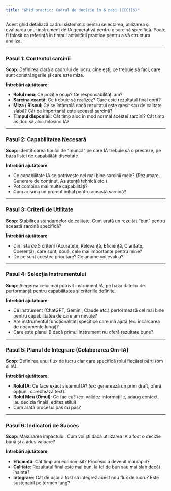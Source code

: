 ```yaml
---
title: "Ghid practic: Cadrul de decizie în 6 pași (CCCIIS)"
---
```


Acest ghid detaliază cadrul sistematic pentru selectarea, utilizarea și evaluarea unui instrument de IA generativă pentru o sarcină specifică. Poate fi folosit ca referință în timpul activității practice pentru a vă structura analiza.

---

### Pasul 1: **Contextul** sarcinii

**Scop**: Definirea clară a cadrului de lucru: cine ești, ce trebuie să faci, care sunt constrângerile și care este miza.

**Întrebări ajutătoare**:

- **Rolul meu**: Ce poziție ocup? Ce responsabilități am?
- **Sarcina exactă**: Ce trebuie să realizez? Care este rezultatul final dorit?
- **Miza / Riscul**: Ce se întâmplă dacă rezultatul este greșit sau de calitate slabă? Cât de importantă este această sarcină?
- **Timpul disponibil**: Cât timp aloc în mod normal acestei sarcini? Cât timp aș dori să aloc folosind IA?


---

### Pasul 2: **Capabilitatea** Necesară

**Scop**: Identificarea tipului de "muncă" pe care IA trebuie să o presteze, pe baza listei de capabilități discutate.

**Întrebări ajutătoare**:

- Ce capabilitate IA se potrivește cel mai bine sarcinii mele? (Rezumare, Generare de conținut, Asistență tehnică etc.)
- Pot combina mai multe capabilități?
- Cum ar suna un prompt inițial pentru această sarcină?

---

### Pasul 3: **Criterii** de Utilitate

**Scop**: Stabilirea standardelor de calitate. Cum arată un rezultat "bun" pentru această sarcină specifică?

**Întrebări ajutătoare**:

- Din lista de 5 criterii (Acuratețe, Relevanță, Eficiență, Claritate, Coerență), care sunt, două, cele mai importante pentru mine?
- De ce sunt acestea prioritare? Ce anume voi evalua?

---

### Pasul 4: Selecția **Instrumentului**

**Scop**: Alegerea celui mai potrivit instrument IA, pe baza datelor de performanță pentru capabilitatea și criteriile definite.

**Întrebări ajutătoare**:

- Ce instrument (ChatGPT, Gemini, Claude etc.) performează cel mai bine pentru capabilitatea de care am nevoie?
- Are instrumentul funcționalități specifice care mă ajută (ex: încărcarea de documente lungi)?
- Care este planul B dacă primul instrument nu oferă rezultate bune?

---

### Pasul 5: Planul de **Integrare** (Colaborarea Om-IA)

**Scop**: Definirea unui flux de lucru clar care specifică rolul fiecărei părți (om și IA).

**Întrebări ajutătoare**:

- **Rolul IA**: Ce face exact sistemul IA? (ex: generează un prim draft, oferă opțiuni, corectează text).
- **Rolul Meu (Omul)**: Ce fac eu? (ex: validez informațiile, adaug context, iau decizia finală, editez stilul).
- Cum arată procesul pas cu pas?


---

### Pasul 6: Indicatori de **Succes**

**Scop**: Măsurarea impactului. Cum voi ști dacă utilizarea IA a fost o decizie bună și a adus valoare?

**Întrebări ajutătoare**:

- **Eficiență**: Cât timp am economisit? Procesul a devenit mai rapid?
- **Calitate**: Rezultatul final este mai bun, la fel de bun sau mai slab decât înainte?
- **Integrare**: Cât de ușor a fost să integrez acest nou flux de lucru? Este sustenabil pe termen lung?

